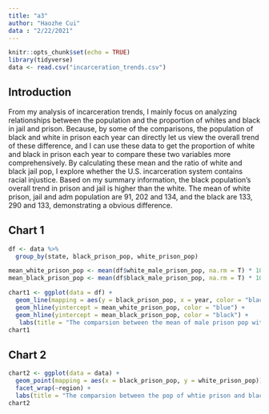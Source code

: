 ```yaml
---
title: "a3"
author: "Haozhe Cui"
data : "2/22/2021"
---
```



```r
knitr::opts_chunk$set(echo = TRUE)
library(tidyverse)
data <- read.csv("incarceration_trends.csv")

```

## Introduction 
From my analysis of incarceration trends, I mainly focus on analyzing relationships between the population and the proportion of whites and black in jail and prison. Because, by some of the comparisons, the population of black and white in prison each year can directly let us view the overall trend of these difference, and I can use these data to get the proportion of white and black in prison each year to compare these two variables more comprehensively. By calculating these mean and  the ratio of white and black jail pop, I explore whether the U.S. incarceration system contains racial injustice. Based on my summary information, the black population's overall trend in prison and jail is higher than the white. The mean of white prison, jail and adm population are 91, 202 and 134, and the black are 133, 290 and 133, demonstrating a obvious difference.



## Chart 1
```r
df <- data %>%
  group_by(state, black_prison_pop, white_prison_pop)

mean_white_prison_pop <- mean(df$white_male_prison_pop, na.rm = T) * 10
mean_black_prison_pop <- mean(df$black_male_prison_pop, na.rm = T) * 10

chart1 <- ggplot(data = df) + 
  geom_line(mapping = aes(y = black_prison_pop, x = year, color = "black_prison_pop")) +
  geom_hline(yintercept = mean_white_prison_pop, color = "blue") +
  geom_hline(yintercept = mean_black_prison_pop, color = "black") +
   labs(title = "The comparsion between the mean of male prison pop with black and white")
chart1
```




## Chart 2

```r
chart2 <- ggplot(data = data) +
  geom_point(mapping = aes(x = black_prison_pop, y = white_prison_pop)) +
  facet_wrap(~region) +
  labs(title = "The comparsion between the pop of whtie prison and black prison in regions")
chart2

```